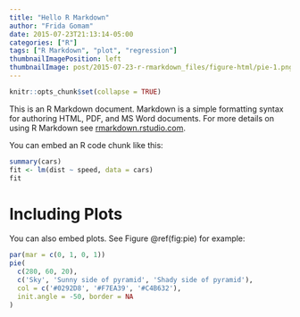 ```yaml
---
title: "Hello R Markdown"
author: "Frida Gomam"
date: 2015-07-23T21:13:14-05:00
categories: ["R"]
tags: ["R Markdown", "plot", "regression"]
thumbnailImagePosition: left
thumbnailImage: post/2015-07-23-r-rmarkdown_files/figure-html/pie-1.png
---
```


```r
knitr::opts_chunk$set(collapse = TRUE)
```

This is an R Markdown document. Markdown is a simple formatting syntax for authoring HTML, PDF, and MS Word documents. For more details on using R Markdown see [rmarkdown.rstudio.com](http://rmarkdown.rstudio.com).

<!--more-->


You can embed an R code chunk like this:

```r
summary(cars)
fit <- lm(dist ~ speed, data = cars)
fit
```

# Including Plots

You can also embed plots. See Figure \@ref(fig:pie) for example:

```r
par(mar = c(0, 1, 0, 1))
pie(
  c(280, 60, 20),
  c('Sky', 'Sunny side of pyramid', 'Shady side of pyramid'),
  col = c('#0292D8', '#F7EA39', '#C4B632'),
  init.angle = -50, border = NA
)
```
